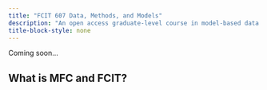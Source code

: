 ```yaml
---
title: "FCIT 607 Data, Methods, and Models"
description: "An open access graduate-level course in model-based data analysis from a Bayesian perspective."
title-block-style: none
---
```


Coming soon... 

## What is MFC and FCIT?
